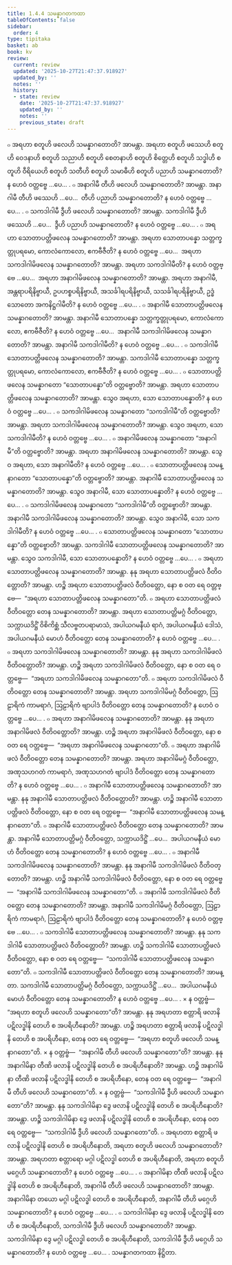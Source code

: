 ```yaml
---
title: 1.4.4 သမန္နာဂတကထာ
tableOfContents: false
sidebar:
  order: 4
type: tipitaka
basket: ab
book: kv
review:
  current: review
  updated: '2025-10-27T21:47:37.918927'
  updated_by: ''
  notes: ''
  history:
  - state: review
    date: '2025-10-27T21:47:37.918927'
    updated_by: ''
    notes: ''
    previous_state: draft
---
```



<ReviewStatus review={frontmatter.review} showDetails={true} />

<HypothesisAnnotation frontmatter={frontmatter} />

<DynamicBreadcrumb />

<Division number="393" book="kv" e="ch" v="32" p="207">

<Paragraph number="1327" book="kv">
๐ အရဟာ စတူဟိ ဖလေဟိ သမန္နာဂတောတိ? အာမန္တာ. အရဟာ စတူဟိ ဖဿေဟိ စတူဟိ ဝေဒနာဟိ စတူဟိ သညာဟိ စတူဟိ စေတနာဟိ စတူဟိ စိတ္တေဟိ စတူဟိ သဒ္ဓါဟိ စတူဟိ ဝီရိယေဟိ စတူဟိ သတီဟိ စတူဟိ သမာဓီဟိ စတူဟိ ပညာဟိ သမန္နာဂတောတိ? န ဟေဝံ ဝတ္တဗ္ဗေ …ပေ… .
</Paragraph>

<Paragraph number="1328" book="kv">
๐ အနာဂါမီ တီဟိ ဖလေဟိ သမန္နာဂတောတိ? အာမန္တာ. အနာဂါမီ တီဟိ ဖဿေဟိ …ပေ…  တီဟိ ပညာဟိ သမန္နာဂတောတိ? န ဟေဝံ ဝတ္တဗ္ဗေ …ပေ… .
</Paragraph>

<Paragraph number="1329" book="kv">
๐ သကဒါဂါမီ ဒွီဟိ ဖလေဟိ သမန္နာဂတောတိ? အာမန္တာ. သကဒါဂါမီ ဒွီဟိ ဖဿေဟိ …ပေ…  ဒွီဟိ ပညာဟိ သမန္နာဂတောတိ? န ဟေဝံ ဝတ္တဗ္ဗေ …ပေ… .
</Paragraph>

<Paragraph number="1330" book="kv">
๐ အရဟာ သောတာပတ္တိဖလေန သမန္နာဂတောတိ? အာမန္တာ. အရဟာ သောတာပန္နော သတ္တက္ခတ္တုပရမော, ကောလံကောလော, ဧကဗီဇီတိ? န ဟေဝံ ဝတ္တဗ္ဗေ …ပေ…  အရဟာ သကဒါဂါမိဖလေန သမန္နာဂတောတိ? အာမန္တာ. အရဟာ သကဒါဂါမီတိ? န ဟေဝံ ဝတ္တဗ္ဗေ …ပေ…  အရဟာ အနာဂါမိဖလေန သမန္နာဂတောတိ? အာမန္တာ. အရဟာ အနာဂါမီ, အန္တရာပရိနိဗ္ဗာယီ, ဥပဟစ္စပရိနိဗ္ဗာယီ, အသင်္ခါရပရိနိဗ္ဗာယီ, သသင်္ခါရပရိနိဗ္ဗာယီ, ဥဒ္ဓံသောတော အကနိဋ္ဌဂါမီတိ? န ဟေဝံ ဝတ္တဗ္ဗေ …ပေ… .
</Paragraph>

<Paragraph number="1331" book="kv">
๐ အနာဂါမီ သောတာပတ္တိဖလေန သမန္နာဂတောတိ? အာမန္တာ. အနာဂါမီ သောတာပန္နော သတ္တက္ခတ္တုပရမော, ကောလံကောလော, ဧကဗီဇီတိ? န ဟေဝံ ဝတ္တဗ္ဗေ …ပေ…  အနာဂါမီ သကဒါဂါမိဖလေန သမန္နာဂတောတိ? အာမန္တာ. အနာဂါမီ သကဒါဂါမီတိ? န ဟေဝံ ဝတ္တဗ္ဗေ …ပေ… .
</Paragraph>

<Paragraph number="1332" book="kv">
๐ သကဒါဂါမီ သောတာပတ္တိဖလေန သမန္နာဂတောတိ? အာမန္တာ. သကဒါဂါမီ သောတာပန္နော သတ္တက္ခတ္တုပရမော, ကောလံကောလော, ဧကဗီဇီတိ? န ဟေဝံ ဝတ္တဗ္ဗေ …ပေ… .
</Paragraph>

</Division>
<Division number="394" book="kv" e="ch" v="32" p="208">

<Paragraph number="1333" book="kv">
๐ သောတာပတ္တိဖလေန သမန္နာဂတော “သောတာပန္နော”တိ ဝတ္တဗ္ဗောတိ? အာမန္တာ. အရဟာ သောတာပတ္တိဖလေန သမန္နာဂတောတိ? အာမန္တာ. သွေဝ အရဟာ, သော သောတာပန္နောတိ? န ဟေဝံ ဝတ္တဗ္ဗေ …ပေ… .
</Paragraph>

<Paragraph number="1334" book="kv">
๐ သကဒါဂါမိဖလေန သမန္နာဂတော “သကဒါဂါမီ”တိ ဝတ္တဗ္ဗောတိ? အာမန္တာ. အရဟာ သကဒါဂါမိဖလေန သမန္နာဂတောတိ? အာမန္တာ. သွေဝ အရဟာ, သော သကဒါဂါမီတိ? န ဟေဝံ ဝတ္တဗ္ဗေ …ပေ… .
</Paragraph>

<Paragraph number="1335" book="kv">
๐ အနာဂါမိဖလေန သမန္နာဂတော “အနာဂါမီ”တိ ဝတ္တဗ္ဗောတိ? အာမန္တာ. အရဟာ အနာဂါမိဖလေန သမန္နာဂတောတိ? အာမန္တာ. သွေဝ အရဟာ, သော အနာဂါမီတိ? န ဟေဝံ ဝတ္တဗ္ဗေ …ပေ… .
</Paragraph>

<Paragraph number="1336" book="kv">
๐ သောတာပတ္တိဖလေန သမန္နာဂတော “သောတာပန္နော”တိ ဝတ္တဗ္ဗောတိ? အာမန္တာ. အနာဂါမီ သောတာပတ္တိဖလေန သမန္နာဂတောတိ? အာမန္တာ. သွေဝ အနာဂါမီ, သော သောတာပန္နောတိ? န ဟေဝံ ဝတ္တဗ္ဗေ …ပေ… .
</Paragraph>

<Paragraph number="1337" book="kv">
๐ သကဒါဂါမိဖလေန သမန္နာဂတော “သကဒါဂါမီ”တိ ဝတ္တဗ္ဗောတိ? အာမန္တာ. အနာဂါမီ သကဒါဂါမိဖလေန သမန္နာဂတောတိ? အာမန္တာ. သွေဝ အနာဂါမီ, သော သကဒါဂါမီတိ? န ဟေဝံ ဝတ္တဗ္ဗေ …ပေ… .
</Paragraph>

<Paragraph number="1338" book="kv">
๐ သောတာပတ္တိဖလေန သမန္နာဂတော “သောတာပန္နော”တိ ဝတ္တဗ္ဗောတိ? အာမန္တာ. သကဒါဂါမီ သောတာပတ္တိဖလေန သမန္နာဂတောတိ? အာမန္တာ. သွေဝ သကဒါဂါမီ, သော သောတာပန္နောတိ? န ဟေဝံ ဝတ္တဗ္ဗေ …ပေ… .
</Paragraph>

</Division>
<Division number="395" book="kv" e="ch" v="32" p="208">

<Paragraph number="1339" book="kv">
๐ အရဟာ သောတာပတ္တိဖလေန သမန္နာဂတောတိ? အာမန္တာ. နနု အရဟာ သောတာပတ္တိဖလံ ဝီတိဝတ္တောတိ? အာမန္တာ. ဟဉ္စိ အရဟာ သောတာပတ္တိဖလံ ဝီတိဝတ္တော, နော စ ဝတ ရေ ဝတ္တဗ္ဗေ—  “အရဟာ သောတာပတ္တိဖလေန သမန္နာဂတော”တိ.
</Paragraph>

<Paragraph number="1340" book="kv">
๐ အရဟာ သောတာပတ္တိဖလံ ဝီတိဝတ္တော တေန သမန္နာဂတောတိ? အာမန္တာ. အရဟာ သောတာပတ္တိမဂ္ဂံ ဝီတိဝတ္တော, သက္ကာယဒိဋ္ဌိံ ဝိစိကိစ္ဆံ သီလဗ္ဗတပရာမာသံ, အပါယဂမနီယံ ရာဂံ, အပါယဂမနီယံ ဒေါသံ, အပါယဂမနီယံ မောဟံ ဝီတိဝတ္တော တေန သမန္နာဂတောတိ? န ဟေဝံ ဝတ္တဗ္ဗေ …ပေ… .
</Paragraph>

<Paragraph number="1341" book="kv">
๐ အရဟာ သကဒါဂါမိဖလေန သမန္နာဂတောတိ? အာမန္တာ. နနု အရဟာ သကဒါဂါမိဖလံ ဝီတိဝတ္တောတိ? အာမန္တာ. ဟဉ္စိ အရဟာ သကဒါဂါမိဖလံ ဝီတိဝတ္တော, နော စ ဝတ ရေ ဝတ္တဗ္ဗေ—  “အရဟာ သကဒါဂါမိဖလေန သမန္နာဂတော”တိ.
</Paragraph>

<Paragraph number="1342" book="kv">
๐ အရဟာ သကဒါဂါမိဖလံ ဝီတိဝတ္တော တေန သမန္နာဂတောတိ? အာမန္တာ. အရဟာ သကဒါဂါမိမဂ္ဂံ ဝီတိဝတ္တော, ဩဠာရိကံ ကာမရာဂံ, ဩဠာရိကံ ဗျာပါဒံ ဝီတိဝတ္တော တေန သမန္နာဂတောတိ? န ဟေဝံ ဝတ္တဗ္ဗေ …ပေ… .
</Paragraph>

<Paragraph number="1343" book="kv">
๐ အရဟာ အနာဂါမိဖလေန သမန္နာဂတောတိ? အာမန္တာ. နနု အရဟာ အနာဂါမိဖလံ ဝီတိဝတ္တောတိ? အာမန္တာ. ဟဉ္စိ အရဟာ အနာဂါမိဖလံ ဝီတိဝတ္တော, နော စ ဝတ ရေ ဝတ္တဗ္ဗေ—  “အရဟာ အနာဂါမိဖလေန သမန္နာဂတော”တိ.
</Paragraph>

<Paragraph number="1344" book="kv">
๐ အရဟာ အနာဂါမိဖလံ ဝီတိဝတ္တော တေန သမန္နာဂတောတိ? အာမန္တာ. အရဟာ အနာဂါမိမဂ္ဂံ ဝီတိဝတ္တော, အဏုသဟဂတံ ကာမရာဂံ, အဏုသဟဂတံ ဗျာပါဒံ ဝီတိဝတ္တော တေန သမန္နာဂတောတိ? န ဟေဝံ ဝတ္တဗ္ဗေ …ပေ… .
</Paragraph>

<Paragraph number="1345" book="kv">
๐ အနာဂါမီ သောတာပတ္တိဖလေန သမန္နာဂတောတိ? အာမန္တာ. နနု အနာဂါမီ သောတာပတ္တိဖလံ ဝီတိဝတ္တောတိ? အာမန္တာ. ဟဉ္စိ အနာဂါမီ သောတာပတ္တိဖလံ ဝီတိဝတ္တော, နော စ ဝတ ရေ ဝတ္တဗ္ဗေ—  “အနာဂါမီ သောတာပတ္တိဖလေန သမန္နာဂတော”တိ.
</Paragraph>

<Paragraph number="1346" book="kv">
๐ အနာဂါမီ သောတာပတ္တိဖလံ ဝီတိဝတ္တော တေန သမန္နာဂတောတိ? အာမန္တာ. အနာဂါမီ သောတာပတ္တိမဂ္ဂံ ဝီတိဝတ္တော, သက္ကာယဒိဋ္ဌိံ …ပေ…  အပါယဂမနီယံ မောဟံ ဝီတိဝတ္တော တေန သမန္နာဂတောတိ? န ဟေဝံ ဝတ္တဗ္ဗေ …ပေ… .
</Paragraph>

<Paragraph number="1347" book="kv">
๐ အနာဂါမီ သကဒါဂါမိဖလေန သမန္နာဂတောတိ? အာမန္တာ. နနု အနာဂါမီ သကဒါဂါမိဖလံ ဝီတိဝတ္တောတိ? အာမန္တာ. ဟဉ္စိ အနာဂါမီ သကဒါဂါမိဖလံ ဝီတိဝတ္တော, နော စ ဝတ ရေ ဝတ္တဗ္ဗေ—  “အနာဂါမီ သကဒါဂါမိဖလေန သမန္နာဂတော”တိ.
</Paragraph>

<Paragraph number="1348" book="kv">
๐ အနာဂါမီ သကဒါဂါမိဖလံ ဝီတိဝတ္တော တေန သမန္နာဂတောတိ? အာမန္တာ. အနာဂါမီ သကဒါဂါမိမဂ္ဂံ ဝီတိဝတ္တော, ဩဠာရိကံ ကာမရာဂံ, ဩဠာရိကံ ဗျာပါဒံ ဝီတိဝတ္တော တေန သမန္နာဂတောတိ? န ဟေဝံ ဝတ္တဗ္ဗေ …ပေ… .
</Paragraph>

<Paragraph number="1349" book="kv">
๐ သကဒါဂါမီ သောတာပတ္တိဖလေန သမန္နာဂတောတိ? အာမန္တာ. နနု သကဒါဂါမီ သောတာပတ္တိဖလံ ဝီတိဝတ္တောတိ? အာမန္တာ. ဟဉ္စိ သကဒါဂါမီ သောတာပတ္တိဖလံ ဝီတိဝတ္တော, နော စ ဝတ ရေ ဝတ္တဗ္ဗေ—  “သကဒါဂါမီ သောတာပတ္တိဖလေန သမန္နာဂတော”တိ.
</Paragraph>

<Paragraph number="1350" book="kv">
๐ သကဒါဂါမီ သောတာပတ္တိဖလံ ဝီတိဝတ္တော တေန သမန္နာဂတောတိ? အာမန္တာ. သကဒါဂါမီ သောတာပတ္တိမဂ္ဂံ ဝီတိဝတ္တော, သက္ကာယဒိဋ္ဌိံ …ပေ…  အပါယဂမနီယံ မောဟံ ဝီတိဝတ္တော တေန သမန္နာဂတောတိ? န ဟေဝံ ဝတ္တဗ္ဗေ …ပေ… .
</Paragraph>

</Division>
<Division number="396" book="kv" e="ch" v="32" p="210">

<Paragraph number="1351" book="kv">
× န ဝတ္တဗ္ဗံ—  “အရဟာ စတူဟိ ဖလေဟိ သမန္နာဂတော”တိ? အာမန္တာ. နနု အရဟတာ စတ္တာရိ ဖလာနိ ပဋိလဒ္ဓါနိ တေဟိ စ အပရိဟီနောတိ? အာမန္တာ. ဟဉ္စိ အရဟတာ စတ္တာရိ ဖလာနိ ပဋိလဒ္ဓါနိ တေဟိ စ အပရိဟီနော, တေန ဝတ ရေ ဝတ္တဗ္ဗေ—  “အရဟာ စတူဟိ ဖလေဟိ သမန္နာဂတော”တိ.
</Paragraph>

<Paragraph number="1352" book="kv">
× န ဝတ္တဗ္ဗံ—  “အနာဂါမီ တီဟိ ဖလေဟိ သမန္နာဂတော”တိ? အာမန္တာ. နနု အနာဂါမိနာ တီဏိ ဖလာနိ ပဋိလဒ္ဓါနိ တေဟိ စ အပရိဟီနောတိ? အာမန္တာ. ဟဉ္စိ အနာဂါမိနာ တီဏိ ဖလာနိ ပဋိလဒ္ဓါနိ တေဟိ စ အပရိဟီနော, တေန ဝတ ရေ ဝတ္တဗ္ဗေ—  “အနာဂါမီ တီဟိ ဖလေဟိ သမန္နာဂတော”တိ.
</Paragraph>

<Paragraph number="1353" book="kv">
× န ဝတ္တဗ္ဗံ—  “သကဒါဂါမီ ဒွီဟိ ဖလေဟိ သမန္နာဂတော”တိ? အာမန္တာ. နနု သကဒါဂါမိနာ ဒွေ ဖလာနိ ပဋိလဒ္ဓါနိ တေဟိ စ အပရိဟီနောတိ? အာမန္တာ. ဟဉ္စိ သကဒါဂါမိနာ ဒွေ ဖလာနိ ပဋိလဒ္ဓါနိ တေဟိ စ အပရိဟီနော, တေန ဝတ ရေ ဝတ္တဗ္ဗေ—  “သကဒါဂါမီ ဒွီဟိ ဖလေဟိ သမန္နာဂတော”တိ.
</Paragraph>

<Paragraph number="1354" book="kv">
๐ အရဟတာ စတ္တာရိ ဖလာနိ ပဋိလဒ္ဓါနိ တေဟိ စ အပရိဟီနောတိ, အရဟာ စတူဟိ ဖလေဟိ သမန္နာဂတောတိ? အာမန္တာ. အရဟတာ စတ္တာရော မဂ္ဂါ ပဋိလဒ္ဓါ တေဟိ စ အပရိဟီနောတိ, အရဟာ စတူဟိ မဂ္ဂေဟိ သမန္နာဂတောတိ? န ဟေဝံ ဝတ္တဗ္ဗေ …ပေ… .
</Paragraph>

<Paragraph number="1355" book="kv">
๐ အနာဂါမိနာ တီဏိ ဖလာနိ ပဋိလဒ္ဓါနိ တေဟိ စ အပရိဟီနောတိ, အနာဂါမီ တီဟိ ဖလေဟိ သမန္နာဂတောတိ? အာမန္တာ. အနာဂါမိနာ တယော မဂ္ဂါ ပဋိလဒ္ဓါ တေဟိ စ အပရိဟီနောတိ, အနာဂါမီ တီဟိ မဂ္ဂေဟိ သမန္နာဂတောတိ? န ဟေဝံ ဝတ္တဗ္ဗေ …ပေ… .
</Paragraph>

<Paragraph number="1356" book="kv">
๐ သကဒါဂါမိနာ ဒွေ ဖလာနိ ပဋိလဒ္ဓါနိ တေဟိ စ အပရိဟီနောတိ, သကဒါဂါမီ ဒွီဟိ ဖလေဟိ သမန္နာဂတောတိ? အာမန္တာ. သကဒါဂါမိနာ ဒွေ မဂ္ဂါ ပဋိလဒ္ဓါ တေဟိ စ အပရိဟီနောတိ, သကဒါဂါမီ ဒွီဟိ မဂ္ဂေဟိ သမန္နာဂတောတိ? န ဟေဝံ ဝတ္တဗ္ဗေ …ပေ… .

</Paragraph>
</Division>

<Paragraph number="1357" type="center" book="kv">
သမန္နာဂတကထာ နိဋ္ဌိတာ.
</Paragraph>